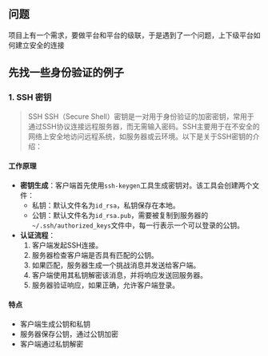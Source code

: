 ## 问题
项目上有一个需求，要做平台和平台的级联，于是遇到了一个问题，上下级平台如何建立安全的连接

## 先找一些身份验证的例子

### 1. SSH 密钥
> SSH
SSH（Secure Shell）密钥是一对用于身份验证的加密密钥，常用于通过SSH协议连接远程服务器，而无需输入密码。SSH主要用于在不安全的网络上安全地访问远程系统，如服务器或云环境。以下是关于SSH密钥的介绍：


#### 工作原理
- **密钥生成**：客户端首先使用`ssh-keygen`工具生成密钥对。该工具会创建两个文件：
  - 私钥：默认文件名为`id_rsa`，私钥保存在本地。
  - 公钥：默认文件名为`id_rsa.pub`，需要被复制到服务器的`~/.ssh/authorized_keys`文件中，每一行表示一个可以登录的公钥。
- **认证流程**：
  1. 客户端发起SSH连接。
  2. 服务器检查客户端是否具有匹配的公钥。
  3. 如果匹配，服务器生成一个挑战消息并发送给客户端。
  4. 客户端使用其私钥解密该消息，并将响应发送回服务器。
  5. 服务器验证响应，如果正确，允许客户端登录。

#### 特点
* 客户端生成公钥和私钥
* 服务器保存公钥，通过公钥加密
* 客户端通过私钥解密

